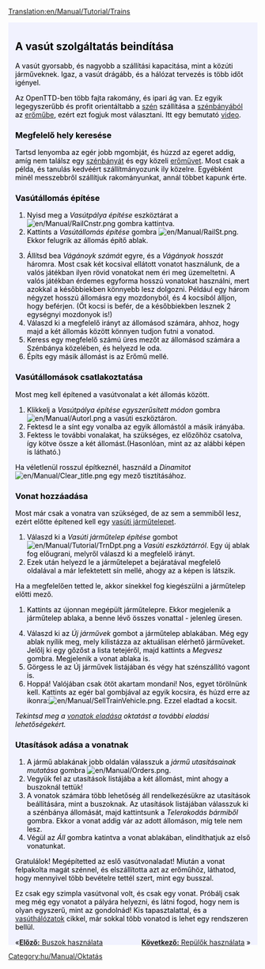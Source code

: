 [[Translation:en/Manual/Tutorial/Trains]]

<div style="padding:.5em 1em 1em 1em; border-top:none; background-color:#f1f2fe; color:#000;">
{{hu/Manual/Tutorial/Oktatás}}
==A vasút szolgáltatás beindítása==
A vasút gyorsabb, és nagyobb a szállítási kapacitása, mint a közúti járműveknek. Igaz, a vasút drágább, és a hálózat tervezés is több időt igényel.

Az OpenTTD-ben több fajta rakomány, és ipari ág van. Ez egyik legegyszerűbb és profit orientáltabb a [[hu/Manual/Base Set/Cargos/Szén|szén]] szállítása a [[hu/Manual/Base Set/Industries/Szénbánya|szénbányából]] az [[hu/Manual/Base Set/Industries/Erőmű|erőműbe]], ezért ezt fogjuk most választani. Itt egy bemutató [http://www.cs.helsinki.fi/u/ihonkone/ottd_tut.ogg video].

===Megfelelő hely keresése===
Tartsd lenyomba az egér jobb mgombját, és húzzd az egeret addig, amíg nem találsz egy [[hu/Manual/Base Set/Industries/Szénbánya|szénbányát]] és egy közeli [[hu/Manual/Base Set/Industries/Erőmű|erőművet]]. Most csak a példa, és tanulás kedvéért szállítmányozunk ily közelre. Egyébként minél messzebbről szállítjuk rakományunkat, annál többet kapunk érte.
{{en/Phototable|[[File:en/Manual/Tutorial/Tutorial1.png|400px]]|Erőmű egy közeli szénbányával.|none}}

===Vasútállomás építése===
{{en/Phototable|[[File:en/Manual/Railroad Construction.png]]|Vasúti építkező eszköztár.|none|6=:}}
#Nyisd meg a ''Vasútpálya építése'' eszköztárat a [[File:en/Manual/RailCnstr.png]] gombra kattintva.
#Kattints a ''Vasútállomás építése'' gombra [[File:en/Manual/RailSt.png]]. Ekkor felugrik az állomás építő ablak. 
{{en/Phototable|[[File:en/Manual/Stationgui.png]]|Vasútállomás kiválasztása ablak.|none|6=:}}
<ol start="3">
<li>Állítsd bea ''Vágánoyk számát'' egyre, és a ''Vágányok hosszát'' háromra. Most csak két kocsival ellátott vonatot használunk, de a valós játékban ilyen rövid vonatokat nem éri meg üzemeltetni. A valós játékban érdemes egyforma hosszú vonatokat használni, mert azokkal a későbbiekben könnyebb lesz dolgozni. Például egy három négyzet hosszú állomásra egy mozdonyból, és 4 kocsiból álljon, hogy beférjen. (Öt kocsi is befér, de a későbbiekben lesznek 2 egységnyi mozdonyok is!)
<li>Válaszd ki a megfelelő irányt az állomásod számára, ahhoz, hogy majd a két állomás között könnyen tudjon futni a vonatod.
<li>Keress egy megfelelő számú üres mezőt az állomásod számára a Szénbánya közelében, és helyezd le oda.
<li>Építs egy másik állomást is az Erőmű mellé.
</ol>
{{en/Phototable|[[File:en/Manual/Tutorial/Tutorial2.png|400px]]|Az állomásaid az ipari létesítmények mellet.|none|6=:}}

===Vasútállomások csatlakoztatása===
Most meg kell építened a vasútvonalat a két állomás között.

#Klikkelj a ''Vasútpálya építése egyszerűsített módon'' gombra [[File:en/Manual/Autorl.png]] a vasúti eszköztáron.
#Fektesd le a sínt egy vonalba az egyik állomástól a másik irányába.
#Fektess le további vonalakat, ha szükséges, ez előzőhöz csatolva, így kötve össze a két állomást.(Hasonlóan, mint az az alábbi képen is látható.) 
{{en/Phototable|[[File:en/Manual/Tutorial/Tutorial3.png|400px]]|Összekapcsolt állomások.|none|6=:}}

Ha véletlenül rosszul építkeznél, használd a ''Dinamitot'' [[File:en/Manual/Clear title.png]] egy mező tisztításához.

===Vonat hozzáadása===
Most már csak a vonatra van szükséged, de az sem a semmiből lesz, ezért előtte építened kell egy [[en/Vasúti járműtelep|vasúti járműtelep]]et.

#Válaszd ki a ''Vasúti járműtelep építése'' gombot [[File:en/Manual/Tutorial/TrnDpt.png]] a ''Vasúti eszköztárról''. Egy új ablak fog előugrani, melyről válaszd ki a megfelelő irányt.
#Ezek után helyezd le a járműtelepet a bejáratával megfelelő oldalával a már lefektetett sín mellé, ahogy az a képen is látszik.
Ha a megfelelően tetted le, akkor sínekkel fog kiegészülni a járműtelep előtti mező.
#Kattints az újonnan megépült járműtelepre. Ekkor megjelenik a járműtelep ablaka, a benne lévő összes vonattal - jelenleg üresen.
{{en/Phototable|[[File:en/Manual/Tutorial/Tutorial4.png|400px]]|A járműtelep ablaka.|none|6=:}}
<ol start="4">
<li>Válaszd ki az ''Új járművek'' gombot a járműtelep ablakában. Még egy ablak nyílik meg, mely kilistázza az aktuálisan elérhető járműveket. Jelőlj ki egy gőzőst a lista tetejéről, majd kattints a ''Megvesz'' gombra. Megjelenik a vonat ablaka is.
<li>Görgess le az Új járművek listájában és végy hat szénszállító vagont is.
<li>Hoppá! Valójában csak ötöt akartam mondani! Nos, egyet törölnünk kell. Kattints az egér bal gombjával az egyik kocsira, és húzd erre az ikonra:[[File:en/Manual/SellTrainVehicle.png]]. Ezzel eladtad a kocsit.
</ol>
''Tekintsd meg a [[hu/Vonatok eladása|vonatok eladása]] oktatást a további eladási lehetőségekért.''

===Utasítások adása a vonatnak===
#A jármű ablakának jobb oldalán válasszuk a ''jármű utasításainak mutatása'' gombra [[File:en/Manual/Orders.png]].
#Vegyük fel az utasítások listájába a két állomást, mint ahogy a buszoknál tettük!
#A vonatok számára több lehetőség áll rendelkezésükre az utasítások beállítására, mint a buszoknak. Az utasítások listájában válasszuk ki a szénbánya állomását, majd kattintsunk a ''Telerakodás bármiből'' gombra. Ekkor a vonat addig vár az adott állomáson, míg tele nem lesz.
#Végül az ''Áll'' gombra katintva a vonat ablakában, elindíthatjuk az első vonatunkat.

Gratulálok! Megépítetted az eslő vasútvonaladat! Miután a vonat felpakolta magát szénnel, és elszállította azt az erőműhöz, láthatod, hogy mennyivel több bevételre tettél szert, mint egy busszal.

Ez csak egy szimpla vasútvonal volt, és csak egy vonat. Próbálj csak meg még egy vonatot a pályára helyezni, és látni fogod, hogy nem is olyan egyszerű, mint az gondolnád! Kis tapasztalattal, és a [[hu/Vasúthálózatok|vasúthálózatok]] cikkel, már sokkal több vonatod is lehet egy rendszeren bellül.

<span style="float: left">&laquo;[[hu/Manual/Tutorial/Buszok|'''Előző:''' Buszok használata]]</span>
<span style="float: right">[[hu/Manual/Tutorial/Repülők|'''Következő:''' Repülők használata]] &raquo;</span>
</div>
[[Category:hu/Manual/Oktatás]]